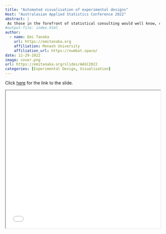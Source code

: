 ```yaml
---
title: "Automated visualisation of experimental designs"
Host: "Australasian Applied Statistics Conference 2022"
abstract: |
 As those in the forefront of statistical consulting would well know, communication with the domain expert is of paramount importance in the construction of a valid experimental design. This communication can be better enhanced by the use of visualisation of the experimental design layout that allows all parties to assess understanding and clarify structure for the desired experimental design. There is, however, a friction to the manual construction of this visual representation.  In this talk, I extend the "the grammar of experimental designs" system in the edibble R-package to automate construction of the visualisation object; this system is implemented as the deggust R-package.  
#output-file: index.html
author:
  - name: Emi Tanaka
    url: https://emitanaka.org
    affiliation: Monash University
    affiliation_url: https://numbat.space/
date: 11-29-2022
image: cover.png
url: https://emitanaka.org/slides/AASC2022
categories: [Experimental Design, Visualisation]
---
```




Click [here](`r rmarkdown::metadata$url`) for the link to the slide. 

<iframe src="`r rmarkdown::metadata$url`" width="100%" height="450px"></iframe>
